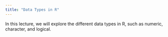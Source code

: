 ```yaml
---
title: "Data Types in R"
---
```


In this lecture, we will explore the different data types in R, such as numeric, character, and logical.
